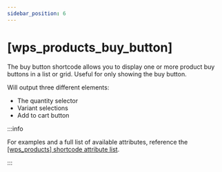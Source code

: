 ```yaml
---
sidebar_position: 6
---
```


# [wps_products_buy_button]

The buy button shortcode allows you to display one or more product buy buttons in a list or grid. Useful for only showing the buy button.

Will output three different elements:

- The quantity selector
- Variant selections
- Add to cart button

:::info

For examples and a full list of available attributes, reference the [[wps_products] shortcode attribute list](/shortcodes/wps_products).

:::
